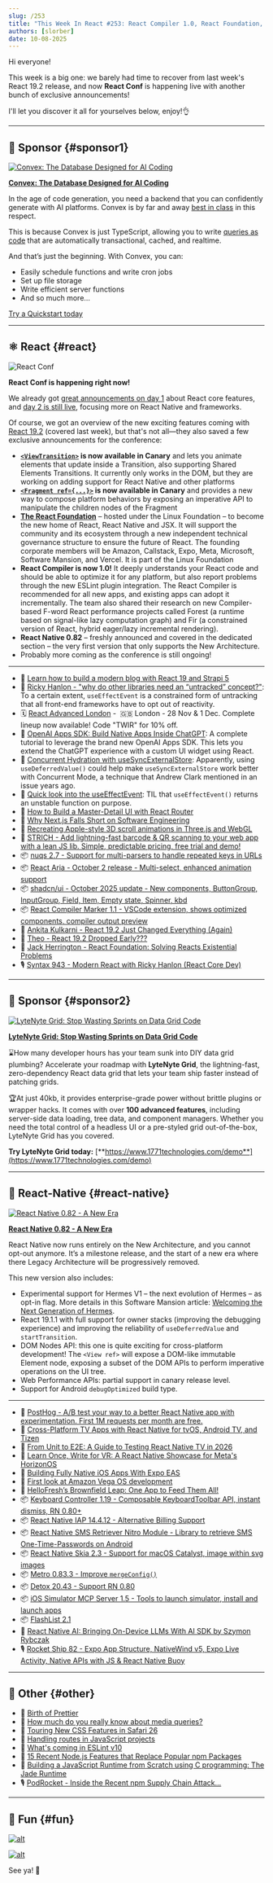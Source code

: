 ```yaml
---
slug: /253
title: "This Week In React #253: React Compiler 1.0, React Foundation, ViewTransition, Fragment Refs, useEffectEvent, Activity | RN 0.82, Hermes V1, DOM APIs, Vega OS | Keyboard Controller, IAP, Skia | Prettier, Node.js, CSS, ESLint"
authors: [slorber]
date: 10-08-2025
---
```


Hi everyone!

This week is a big one: we barely had time to recover from last week's React 19.2 release, and now **React Conf** is happening live with another bunch of exclusive announcements!

I'll let you discover it all for yourselves below, enjoy!👌

<!-- truncate -->


<Support />

---

## 💸 Sponsor {#sponsor1}

[![Convex: The Database Designed for AI Coding](/emails/issues/253/convex.jpg)](https://convex.link/thisweekai)

**[Convex: The Database Designed for AI Coding](https://convex.link/thisweekai)**

In the age of code generation, you need a backend that you can confidently generate with AI platforms. Convex is by far and away [best in class](https://stack.convex.dev/introducing-fullstack-bench) in this respect.

This is because Convex is just TypeScript, allowing you to write [queries as code](https://docs.convex.dev/functions/query-functions/) that are automatically transactional, cached, and realtime.

And that’s just the beginning. With Convex, you can:

- Easily schedule functions and write cron jobs
- Set up file storage
- Write efficient server functions
- And so much more…

[Try a Quickstart today](https://docs.convex.dev/quickstarts)

---

## ⚛️ React {#react}

![React Conf](/emails/issues/253/reactconf.png)

**React Conf is happening right now\!**

We already got [great announcements on day 1](https://www.youtube.com/watch?v=zyVRg2QR6LA) about React core features, and [day 2 is still live](https://www.youtube.com/watch?v=p9OcztRyDl0), focusing more on React Native and frameworks.

Of course, we got an overview of the new exciting features coming with [React 19.2](https://react.dev/blog/2025/10/01/react-19-2) (covered last week), but that's not all—they also saved a few exclusive announcements for the conference:

- **[`<ViewTransition>`](https://react.dev/reference/react/ViewTransition) is now available in Canary** and lets you animate elements that update inside a Transition, also supporting Shared Elements Transitions. It currently only works in the DOM, but they are working on adding support for React Native and other platforms
- **[`<Fragment ref={...}>`](https://react.dev/reference/react/Fragment#fragmentinstance) is now available in Canary** and provides a new way to compose platform behaviors by exposing an imperative API to manipulate the children nodes of the Fragment
- [**The React Foundation**](https://react.dev/blog/2025/10/07/introducing-the-react-foundation) – hosted under the Linux Foundation – to become the new home of React, React Native and JSX. It will support the community and its ecosystem through a new independent technical governance structure to ensure the future of React. The founding corporate members will be Amazon, Callstack, Expo, Meta, Microsoft, Software Mansion, and Vercel. It is part of the Linux Foundation
- **React Compiler is now 1.0\!** It deeply understands your React code and should be able to optimize it for any platform, but also report problems through the new ESLint plugin integration. The React Compiler is recommended for all new apps, and existing apps can adopt it incrementally. The team also shared their research on new Compiler-based F-word React performance projects called Forest (a runtime based on signal-like lazy computation graph) and Fir (a constrained version of React, hybrid eager/lazy incremental rendering).
- **React Native 0.82** – freshly announced and covered in the dedicated section – the very first version that only supports the New Architecture.
- Probably more coming as the conference is still ongoing!

---

- 💸 [Learn how to build a modern blog with React 19 and Strapi 5](https://strapi.io/blog/how-to-build-a-modern-blog-with-react-19-and-strapi-5?utm_campaign=19282052-Newsletter%20Sponsorships&utm_source=React&utm_medium=2nd%20sponsor&utm_term=tutorial)
- 🧵 [Ricky Hanlon \- "why do other libraries need an “untracked” concept?"](https://x.com/rickhanlonii/status/1974092972821262390): To a certain extent, `useEffectEvent` is a constrained form of untracking that all front-end frameworks have to opt out of reactivity.
- 🗓️ [React Advanced London](https://reactadvanced.com/?utm_source=Newsletter&utm_medium=ThisWeekinReact) -  🇬🇧 London - 28 Nov & 1 Dec. Complete lineup now available! Code "TWIR" for 10% off.
- 📜 [OpenAI Apps SDK: Build Native Apps Inside ChatGPT](https://www.premieroctet.com/blog/en/openai-apps-sdk-build-native-apps-inside-chatgpt): A complete tutorial to leverage the brand new OpenAI Apps SDK. This lets you extend the ChatGPT experience with a custom UI widget using React.
- 📜 [Concurrent Hydration with useSyncExternalStore](https://kurtextrem.de/posts/react-uses-hydration): Apparently, using `useDeferredValue()` could help make `useSyncExternalStore` work better with Concurrent Mode, a technique that Andrew Clark mentioned in an issue years ago.
- 📜 [Quick look into the useEffectEvent](https://www.nico.fyi/blog/quick-look-use-effect-event): TIL that `useEffectEvent()` returns an unstable function on purpose.
- 📜 [How to Build a Master-Detail UI with React Router](https://sergiodxa.com/tutorials/build-a-master-detail-ui-with-react-router)
- 📜 [Why Next.js Falls Short on Software Engineering](https://blog.webf.zone/why-next-js-falls-short-on-software-engineering-d3575614bd08)
- 📜 [Recreating Apple-style 3D scroll animations in Three.js and WebGL](https://www.builder.io/blog/webgl-scroll-animation)
- 💸 [STRICH - Add lightning-fast barcode & QR scanning to your web app with a lean JS lib. Simple, predictable pricing, free trial and demo!](https://strich.io/?ref=twir)
- 📦 [nuqs 2.7 \- Support for multi-parsers to handle repeated keys in URLs](https://github.com/47ng/nuqs/releases/tag/v2.7.0)
- 📦 [React Aria \- October 2 release \- Multi-select, enhanced animation support](https://react-spectrum.adobe.com/releases/2025-10-02.html)
- 📦 [shadcn/ui \- October 2025 update \- New components, ButtonGroup, InputGroup, Field, Item, Empty state, Spinner, kbd](https://ui.shadcn.com/docs/changelog)
- 📦 [React Compiler Marker 1.1 \- VSCode extension, shows optimized components, compiler output preview](https://github.com/blazejkustra/react-compiler-marker)
- 🎥 [Ankita Kulkarni \- React 19.2 Just Changed Everything (Again)](https://www.youtube.com/watch?v=vg0KOq0dHIo)
- 🎥 [Theo \- React 19.2 Dropped Early???](https://www.youtube.com/watch?v=JMTSX7GdDxk)
- 🎥 [Jack Herrington \- React Foundation: Solving Reacts Existential Problems](https://www.youtube.com/watch?v=qbvlcJ0WPuc)
- 🎙️ [Syntax 943 \- Modern React with Ricky Hanlon (React Core Dev)](https://syntax.fm/show/943/modern-react-with-ricky-hanlon-react-core-dev)

<SubscribeFormEmbed placement="middle" />

---

## 💸 Sponsor {#sponsor2}

[![LyteNyte Grid: Stop Wasting Sprints on Data Grid Code](/emails/issues/252/lytenyte.jpg)](https://www.1771technologies.com/demo)

**[LyteNyte Grid: Stop Wasting Sprints on Data Grid Code](https://www.1771technologies.com/demo)**

⌛How many developer hours has your team sunk into DIY data grid plumbing? Accelerate your roadmap with **LyteNyte Grid**, the lightning-fast, zero-dependency React data grid that lets your team ship faster instead of patching grids.  

🏆At just 40kb, it provides enterprise-grade power without brittle plugins or wrapper hacks. It comes with over **100 advanced features**, including server-side data loading, tree data, and component managers. Whether you need the total control of a headless UI or a pre-styled grid out-of-the-box, LyteNyte Grid has you covered. 

**Try LyteNyte Grid today:** [**https://www.1771technologies.com/demo**](https://www.1771technologies.com/demo)

---

## 📱 React-Native {#react-native}

[![React Native 0.82 - A New Era](/emails/issues/253/rn.jpg)](https://reactnative.dev/blog/2025/10/08/react-native-0.82)

**[React Native 0.82 \- A New Era](https://reactnative.dev/blog/2025/10/08/react-native-0.82)**

React Native now runs entirely on the New Architecture, and you cannot opt-out anymore. It’s a milestone release, and the start of a new era where there Legacy Architecture will be progressively removed.

This new version also includes:

- Experimental support for Hermes V1 – the next evolution of Hermes – as opt-in flag. More details in this Software Mansion article: [Welcoming the Next Generation of Hermes](https://blog.swmansion.com/welcoming-the-next-generation-of-hermes-67ab5679e184).
- React 19.1.1 with full support for owner stacks (improving the debugging experience) and improving the reliability of `useDeferredValue` and `startTransition`.
- DOM Nodes API: this one is quite exciting for cross-platform development\! The `<View ref>` will expose a DOM-like immutable Element node, exposing a subset of the DOM APIs to perform imperative operations on the UI tree.
- Web Performance APIs: partial support in canary release level.
- Support for Android `debugOptimized` build type.

---

- 💸 [PostHog - A/B test your way to a better React Native app with experimentation. First 1M requests per month are free.](https://go.posthog.com/twir-oct8)
- 📜 [Cross-Platform TV Apps with React Native for tvOS, Android TV, and Tizen](https://www.callstack.com/blog/cross-platform-tv-apps-with-react-native-for-tvos-android-tv-and-tizen)
- 📜 [From Unit to E2E: A Guide to Testing React Native TV in 2026](https://www.callstack.com/blog/testing-react-native-tv-apps)
- 📜 [Learn Once, Write for VR: A React Native Showcase for Meta's HorizonOS](https://www.callstack.com/blog/learn-once-write-for-vr-a-react-native-showcase-for-metas-horizonos)
- 📜 [Building Fully Native iOS Apps With Expo EAS](https://blog.swmansion.com/building-fully-native-ios-apps-with-expo-eas-760b5480d7c5)
- 📜 [First look at Amazon Vega OS development](https://mlangendijk.medium.com/first-look-at-amazon-vega-os-development-21cc5cb1ed73)
- 📜 [HelloFresh’s Brownfield Leap: One App to Feed Them All\!](https://engineering.hellofresh.com/hellofreshs-brownfield-leap-one-app-to-feed-them-all-56244a22ceeb)
- 📦 [Keyboard Controller 1.19 \- Composable KeyboardToolbar API, instant dismiss, RN 0.80+](https://kirillzyusko.github.io/react-native-keyboard-controller/blog/compound-keyboard-toolbar)
- 📦 [React Native IAP 14.4.12 \- Alternative Billing Support](https://hyochan.github.io/react-native-iap/blog/release-14.4.12/)
- 📦 [React Native SMS Retriever Nitro Module \- Library to retrieve SMS One-Time-Passwords on Android](https://github.com/huytdps13400/react-native-sms-retriever-nitro-module)
- 📦 [React Native Skia 2.3 \- Support for macOS Catalyst, image within svg images](https://github.com/Shopify/react-native-skia/releases/tag/v2.3.0)
- 📦 [Metro 0.83.3 \- Improve `mergeConfig()`](https://github.com/facebook/metro/releases/tag/v0.83.3)
- 📦 [Detox 20.43 \- Support RN 0.80](http://github.com/wix/Detox/releases/tag/20.43.0)
- 📦 [iOS Simulator MCP Server 1.5 \- Tools to launch simulator, install and launch apps](https://github.com/joshuayoes/ios-simulator-mcp/releases/tag/v1.5.0)
- 📦 [FlashList 2.1](https://github.com/Shopify/flash-list/releases/tag/v2.1.0)
- 🎥 [React Native AI: Bringing On-Device LLMs With AI SDK by Szymon Rybczak](https://www.youtube.com/watch?v=ctj7hsJClnk)
- 🎙️ [Rocket Ship 82 \- Expo App Structure, NativeWind v5, Expo Live Activity, Native APIs with JS & React Native Buoy](https://share.transistor.fm/s/e3b7ef52)

---

## 🔀 Other {#other}

- 📜 [Birth of Prettier](https://blog.vjeux.com/2025/javascript/birth-of-prettier.html)
- 📜 [How much do you really know about media queries?](https://frontendmasters.com/blog/learn-media-queries/)
- 📜 [Touring New CSS Features in Safari 26](https://css-tricks.com/touring-new-css-features-in-safari-26/)
- 📜 [Handling routes in JavaScript projects](https://www.seancdavis.com/posts/handling-routes-in-javascript-projects/)
- 📜 [What's coming in ESLint v10](https://eslint.org/blog/2025/10/whats-coming-in-eslint-10.0.0/)
- 📜 [15 Recent Node.js Features that Replace Popular npm Packages](http://nodesource.com/blog/nodejs-features-replacing-npm-packages)
- 📜 [Building a JavaScript Runtime from Scratch using C programming: The Jade Runtime](https://devlogs.xyz/blog/building-a-javaScript-runtime)
- 🎙️ [PodRocket \- Inside the Recent npm Supply Chain Attack...](https://socket.dev/blog/podrocket-podcast-npm-supply-chain-attacks)

---

## 🤭 Fun {#fun}

[![alt](/emails/issues/253/meme.jpg)](https://x.com/sebastienlorber/status/1975207745528922591)

[![alt](/emails/issues/253/meme2.jpg)](https://x.com/DelphineBugner/status/1975639870921187682)

See ya! 👋

